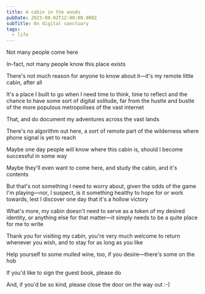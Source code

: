 ```yaml
---
title: A cabin in the woods
pubDate: 2023-08-02T12:00:00.000Z
subTitle: On digital sanctuary
tags:
  - life
---
```


Not many people come here

In-fact, not many people know this place exists

There's not much reason for anyone to know about it—it's my remote little cabin, after all

It's a place I built to go when I need time to think, time to reflect and the chance to have some sort of digital solitude, far from the hustle and bustle of the more populous metropolises of the vast internet

That, and do document my adventures across the vast lands

There's no algorithm out here, a sort of remote part of the wilderness where phone signal is yet to reach

Maybe one day people will know where this cabin is, should I become successful in some way

Maybe they'll even want to come here, and study the cabin, and it's contents

But that's not something I need to worry about, given the odds of the game I'm playing—nor, I suspect, is it something healthy to hope for or work towards, lest I discover one day that it's a hollow victory

What's more, my cabin doesn't need to serve as a token of my desired identity, or anything else for that matter—it simply needs to be a quite place for me to write

Thank you for visiting my cabin, you're very much welcome to return whenever you wish, and to stay for as long as you like

Help yourself to some mulled wine, too, if you desire—there's some on the hob

If you'd like to sign the guest book, please do

And, if you'd be so kind, please close the door on the way out :-)
